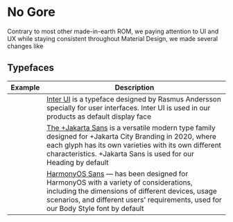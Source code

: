 # No Gore


Contrary to most other made-in-earth ROM, we paying attention to UI and UX while staying consistent throughout Material Design, we made several changes like

## Typefaces

| Example                                             | Description                                                                                                                                                                                                                                     |
| --------------------------------------------------- | ----------------------------------------------------------------------------------------------------------------------------------------------------------------------------------------------------------------------------------------------- |
| <InterFont title="Inter" className="themedStaticAssets" height="200" width="200" />     | [Inter UI](https://rsms.me/inter/) is a typeface designed by Rasmus Andersson specially for user interfaces. Inter UI is used in our products as default display face |
| <PlusJakartaSans title="Manrope" className="themedStaticAssets" height="200" width="200" /> | [The +Jakarta Sans](https://tokotype.github.io/plusjakarta-sans/) is a versatile modern type family designed for +Jakarta City Branding in 2020, where each glyph has its own varieties with its own different characteristics. +Jakarta Sans is used for our Heading by default |
| <HarmonyOSSans title="HarmonyOS-Sans" className="themedStaticAssets" height="200" width="200" /> | [HarmonyOS Sans](https://developer.harmonyos.com/en/docs/design/des-guides/font-0000001157868583#EN-US_TOPIC_0000001157868583__section0331142961419) — has been designed for HarmonyOS with a variety of considerations, including the dimensions of different devices, usage scenarios, and different users' requirements, used for our Body Style font by default |
